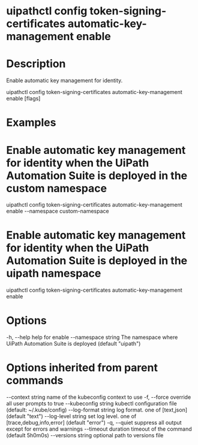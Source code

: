 ﻿# uipathctl config token-signing-certificates automatic-key-management enable

# Description

Enable automatic key management for identity.

uipathctl config token-signing-certificates automatic-key-management enable [flags]

# Examples

# Enable automatic key management for identity when the UiPath Automation Suite is deployed in the custom namespace
uipathctl config token-signing-certificates automatic-key-management enable --namespace custom-namespace

# Enable automatic key management for identity when the UiPath Automation Suite is deployed in the uipath namespace
uipathctl config token-signing-certificates automatic-key-management enable

# Options

-h, --help               help for enable
    --namespace string   The namespace where UiPath Automation Suite is deployed (default "uipath")

# Options inherited from parent commands

--context string      name of the kubeconfig context to use
  -f, --force               override all user prompts to true
      --kubeconfig string   kubectl configuration file (default: ~/.kube/config)
      --log-format string   log format. one of [text,json] (default "text")
      --log-level string    set log level. one of [trace,debug,info,error] (default "error")
  -q, --quiet               suppress all output except for errors and warnings
      --timeout duration    timeout of the command (default 5h0m0s)
      --versions string     optional path to versions file
